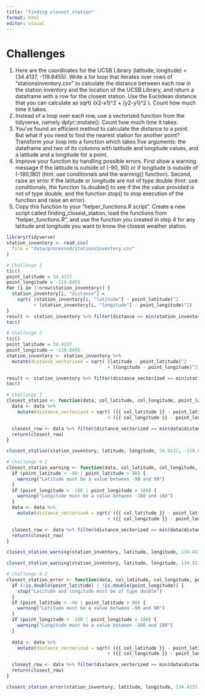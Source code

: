 ```yaml
---
title: "finding_closest_station"
format: html
editor: visual
---
```


# Challenges

1.  Here are the coordinates for the UCSB Library (latitude, longitude) = (34.4137, -119.8455). Write a for loop that iterates over rows of "stationsInventory.csv" to calculate the distance between each row in the station inventory and the location of the UCSB Library, and return a dataframe with a row for the closest station. Use the Euclidean distance that you can calculate as sqrt( (x2-x1)\^2 + (y2-y1)\^2 ). Count how much time it takes.
2.  Instead of a loop over each row, use a vectorized function from the tidyverse, namely dplyr::mutate(). Count how much time it takes.
3.  You've found an efficient method to calculate the distance to a point. But what if you need to find the nearest station for another point? Transform your loop into a function which takes five arguments: the dataframe and two of its columns with latitude and longitude values, and a latitude and a longitude for a point.
4.  Improve your function by handling possible errors. First show a warning message if the latitude is outside of (-90, 90) or if longitude is outside of (-180,180) (hint: use conditionals and the warning() function). Second, raise an error if the latitude or longitude are not of type double (hint: use conditionals, the function !is.double() to see if the the value provided is not of type double, and the function stop() to stop execution of the function and raise an error).
5.  Copy this function to your "helper_functions.R script". Create a new script called finding_closest_station, load the functions from "helper_functions.R", and use the function you created in step 4 for any latitude and longitude you want to know the closest weather station.

```r
library(tidyverse)
station_inventory <- read_csv(
  file = "data/processed/stationsInventory.csv"
)
```

```r
# Challenge 1
tic()
point_latitude = 34.4137
point_longitude = -119.8455
for (i in 1:nrow(station_inventory)) {
  station_inventory[i, "distance"] = 
    sqrt( (station_inventory[i, "latitude"] - point_latitude)^2 
          + (station_inventory[i, "longitude"] - point_longitude)^2)
}
result <- station_inventory %>% filter(distance == min(station_inventory$distance))
toc()
```

```r
# Challenge 2
tic()
point_latitude = 34.4137
point_longitude = -119.8455
station_inventory <- station_inventory %>% 
  mutate(distance_vectorized = sqrt( (latitude - point_latitude)^2 
                                     + (longitude - point_longitude)^2))

result <- station_inventory %>% filter(distance_vectorized == min(station_inventory$distance_vectorized))
toc()
```

```r
# Challenge 3
closest_station <- function(data, col_latitude, col_longitude, point_latitude, point_longitude) {
  data <- data %>% 
    mutate(distance_vectorized = sqrt( ({{ col_latitude }} - point_latitude)^2 
                                     + ({{ col_longitude }} - point_longitude)^2))

  closest_row <- data %>% filter(distance_vectorized == min(data$distance_vectorized))
  return(closest_row)
}
```

```r
closest_station(station_inventory, latitude, longitude, 34.4137, -119.8455)
```

```r
# Challenge 4.1
closest_station_warning <- function(data, col_latitude, col_longitude, point_latitude, point_longitude) {
  if (point_latitude < -90 | point_latitude > 90) {
    warning("Latitude must be a value between -90 and 90")
  }
  if (point_longitude < -180 | point_longitude > 180) {
    warning("Longitude must be a value between -180 and 180")
  }
  data <- data %>% 
    mutate(distance_vectorized = sqrt( ({{ col_latitude }} - point_latitude)^2 
                                     + ({{ col_longitude }} - point_longitude)^2))

  closest_row <- data %>% filter(distance_vectorized == min(data$distance_vectorized))
  return(closest_row)
}
```

```r
closest_station_warning(station_inventory, latitude, longitude, 134.4137, -119.8455)
```

```r
closest_station_warning(station_inventory, latitude, longitude, 134.4137, 200)
```

```r
# Challenge 4.2
closest_station_error <- function(data, col_latitude, col_longitude, point_latitude, point_longitude) {
  if (!is.double(point_latitude) | !is.double(point_longitude)) {
    stop("Latitude and longitude must be of type double")
  }
  if (point_latitude < -90 | point_latitude > 90) {
    warning("Latitude must be a value between -90 and 90")
  }
  if (point_longitude < -180 | point_longitude > 180) {
    warning("Longitude must be a value between -180 and 180")
  }
  
  data <- data %>% 
    mutate(distance_vectorized = sqrt( ({{ col_latitude }} - point_latitude)^2 
                                     + ({{ col_longitude }} - point_longitude)^2))

  closest_row <- data %>% filter(distance_vectorized == min(data$distance_vectorized))
  return(closest_row)
}
```

```r
closest_station_error(station_inventory, latitude, longitude, 134.4137, "200")
```
